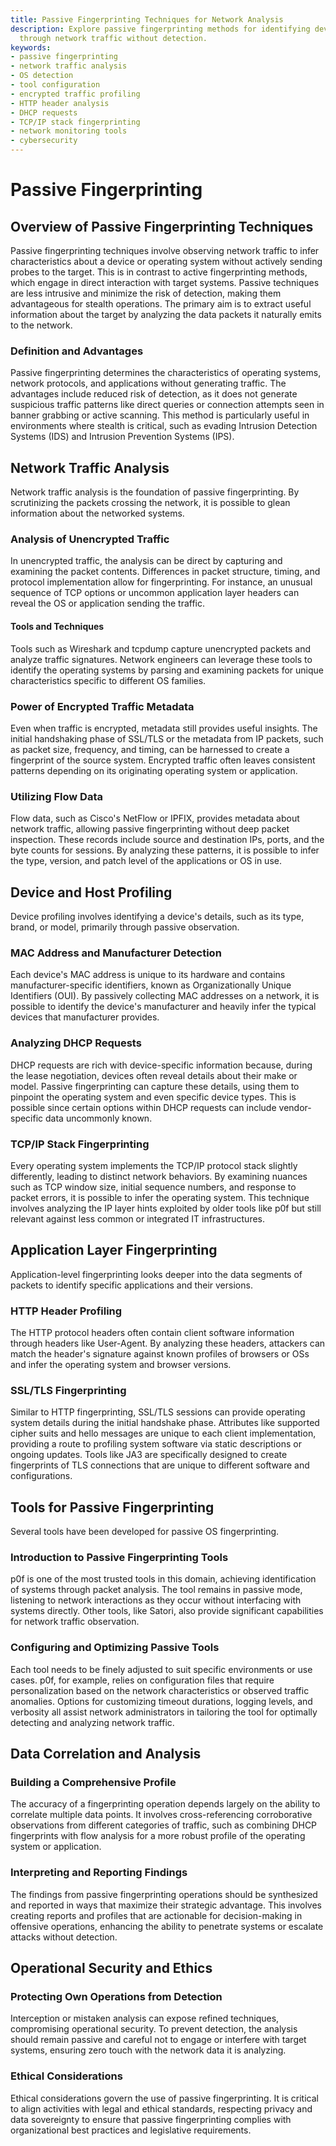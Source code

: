 ```yaml
---
title: Passive Fingerprinting Techniques for Network Analysis
description: Explore passive fingerprinting methods for identifying devices and OS
  through network traffic without detection.
keywords:
- passive fingerprinting
- network traffic analysis
- OS detection
- tool configuration
- encrypted traffic profiling
- HTTP header analysis
- DHCP requests
- TCP/IP stack fingerprinting
- network monitoring tools
- cybersecurity
---
```


# Passive Fingerprinting

## Overview of Passive Fingerprinting Techniques

Passive fingerprinting techniques involve observing network traffic to infer characteristics about a device or operating system without actively sending probes to the target. This is in contrast to active fingerprinting methods, which engage in direct interaction with target systems. Passive techniques are less intrusive and minimize the risk of detection, making them advantageous for stealth operations. The primary aim is to extract useful information about the target by analyzing the data packets it naturally emits to the network.

### Definition and Advantages

Passive fingerprinting determines the characteristics of operating systems, network protocols, and applications without generating traffic. The advantages include reduced risk of detection, as it does not generate suspicious traffic patterns like direct queries or connection attempts seen in banner grabbing or active scanning. This method is particularly useful in environments where stealth is critical, such as evading Intrusion Detection Systems (IDS) and Intrusion Prevention Systems (IPS).

## Network Traffic Analysis

Network traffic analysis is the foundation of passive fingerprinting. By scrutinizing the packets crossing the network, it is possible to glean information about the networked systems.

### Analysis of Unencrypted Traffic

In unencrypted traffic, the analysis can be direct by capturing and examining the packet contents. Differences in packet structure, timing, and protocol implementation allow for fingerprinting. For instance, an unusual sequence of TCP options or uncommon application layer headers can reveal the OS or application sending the traffic.

#### Tools and Techniques

Tools such as Wireshark and tcpdump capture unencrypted packets and analyze traffic signatures. Network engineers can leverage these tools to identify the operating systems by parsing and examining packets for unique characteristics specific to different OS families.

### Power of Encrypted Traffic Metadata

Even when traffic is encrypted, metadata still provides useful insights. The initial handshaking phase of SSL/TLS or the metadata from IP packets, such as packet size, frequency, and timing, can be harnessed to create a fingerprint of the source system. Encrypted traffic often leaves consistent patterns depending on its originating operating system or application.

### Utilizing Flow Data

Flow data, such as Cisco's NetFlow or IPFIX, provides metadata about network traffic, allowing passive fingerprinting without deep packet inspection. These records include source and destination IPs, ports, and the byte counts for sessions. By analyzing these patterns, it is possible to infer the type, version, and patch level of the applications or OS in use.

## Device and Host Profiling

Device profiling involves identifying a device's details, such as its type, brand, or model, primarily through passive observation.

### MAC Address and Manufacturer Detection

Each device's MAC address is unique to its hardware and contains manufacturer-specific identifiers, known as Organizationally Unique Identifiers (OUI). By passively collecting MAC addresses on a network, it is possible to identify the device's manufacturer and heavily infer the typical devices that manufacturer provides.

### Analyzing DHCP Requests

DHCP requests are rich with device-specific information because, during the lease negotiation, devices often reveal details about their make or model. Passive fingerprinting can capture these details, using them to pinpoint the operating system and even specific device types. This is possible since certain options within DHCP requests can include vendor-specific data uncommonly known.

### TCP/IP Stack Fingerprinting

Every operating system implements the TCP/IP protocol stack slightly differently, leading to distinct network behaviors. By examining nuances such as TCP window size, initial sequence numbers, and response to packet errors, it is possible to infer the operating system. This technique involves analyzing the IP layer hints exploited by older tools like p0f but still relevant against less common or integrated IT infrastructures. 

## Application Layer Fingerprinting

Application-level fingerprinting looks deeper into the data segments of packets to identify specific applications and their versions.

### HTTP Header Profiling

The HTTP protocol headers often contain client software information through headers like User-Agent. By analyzing these headers, attackers can match the header's signature against known profiles of browsers or OSs and infer the operating system and browser versions.

### SSL/TLS Fingerprinting

Similar to HTTP fingerprinting, SSL/TLS sessions can provide operating system details during the initial handshake phase. Attributes like supported cipher suits and hello messages are unique to each client implementation, providing a route to profiling system software via static descriptions or ongoing updates. Tools like JA3 are specifically designed to create fingerprints of TLS connections that are unique to different software and configurations.

## Tools for Passive Fingerprinting

Several tools have been developed for passive OS fingerprinting. 

### Introduction to Passive Fingerprinting Tools

p0f is one of the most trusted tools in this domain, achieving identification of systems through packet analysis. The tool remains in passive mode, listening to network interactions as they occur without interfacing with systems directly. Other tools, like Satori, also provide significant capabilities for network traffic observation. 

### Configuring and Optimizing Passive Tools

Each tool needs to be finely adjusted to suit specific environments or use cases. p0f, for example, relies on configuration files that require personalization based on the network characteristics or observed traffic anomalies. Options for customizing timeout durations, logging levels, and verbosity all assist network administrators in tailoring the tool for optimally detecting and analyzing network traffic.

## Data Correlation and Analysis

### Building a Comprehensive Profile

The accuracy of a fingerprinting operation depends largely on the ability to correlate multiple data points. It involves cross-referencing corroborative observations from different categories of traffic, such as combining DHCP fingerprints with flow analysis for a more robust profile of the operating system or application.

### Interpreting and Reporting Findings

The findings from passive fingerprinting operations should be synthesized and reported in ways that maximize their strategic advantage. This involves creating reports and profiles that are actionable for decision-making in offensive operations, enhancing the ability to penetrate systems or escalate attacks without detection.

## Operational Security and Ethics

### Protecting Own Operations from Detection

Interception or mistaken analysis can expose refined techniques, compromising operational security. To prevent detection, the analysis should remain passive and careful not to engage or interfere with target systems, ensuring zero touch with the network data it is analyzing.

### Ethical Considerations

Ethical considerations govern the use of passive fingerprinting. It is critical to align activities with legal and ethical standards, respecting privacy and data sovereignty to ensure that passive fingerprinting complies with organizational best practices and legislative requirements.